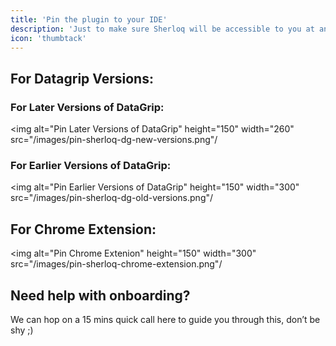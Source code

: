 ```yaml
---
title: 'Pin the plugin to your IDE'
description: 'Just to make sure Sherloq will be accessible to you at any time.'
icon: 'thumbtack'
---
```


## For Datagrip Versions:



### For Later Versions of DataGrip:
<img alt="Pin Later Versions of DataGrip"
  height="150" width="260" 
  src="/images/pin-sherloq-dg-new-versions.png"/
  >
### For Earlier Versions of DataGrip:

<img alt="Pin Earlier Versions of DataGrip"
  height="150" width="300" 
  src="/images/pin-sherloq-dg-old-versions.png"/
  >
## For Chrome Extension:

<img alt="Pin Chrome Extenion"
  height="150" width="300" 
  src="/images/pin-sherloq-chrome-extension.png"/
  >



## Need help with onboarding?
We can hop on a 15 mins quick call here to guide you through this, don’t be shy ;)
